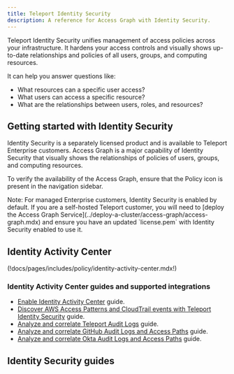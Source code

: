 ```yaml
---
title: Teleport Identity Security
description: A reference for Access Graph with Identity Security.
---
```


Teleport Identity Security unifies management of access policies across your infrastructure.
It hardens your access controls and visually shows up-to-date relationships and policies of all
users, groups, and computing resources.

It can help you answer questions like:

- What resources can a specific user access?
- What users can access a specific resource?
- What are the relationships between users, roles, and resources?

## Getting started with Identity Security

Identity Security is a separately licensed product and is available to Teleport Enterprise customers.
Access Graph is a major capability of Identity Security that visually shows the relationships of
policies of users, groups, and computing resources.

To verify the availability of the Access Graph, ensure that the Policy icon is present in the navigation sidebar.

<Admonition type="note">
Note: For managed Enterprise customers, Identity Security is enabled by default.
If you are a self-hosted Teleport customer, you will need to [deploy the Access Graph Service](../deploy-a-cluster/access-graph/access-graph.mdx) and ensure you have an updated
`license.pem` with Identity Security enabled to use it.
</Admonition>


## Identity Activity Center

(!docs/pages/includes/policy/identity-activity-center.mdx!)

### Identity Activity Center guides and supported integrations

- [Enable Identity Activity Center](../deploy-a-cluster/access-graph/identity-activity-center.mdx) guide.
- [Discover AWS Access Patterns and CloudTrail events with Teleport Identity Security](./integrations/aws-sync.mdx) guide.
- [Analyze and correlate Teleport Audit Logs](./integrations/teleport.mdx) guide.
- [Analyze and correlate GitHub Audit Logs and Access Paths](./integrations/github.mdx) guide.
- [Analyze and correlate Okta Audit Logs and Access Paths](../access-controls/okta/okta.mdx) guide.


## Identity Security guides

<DocCardList />
